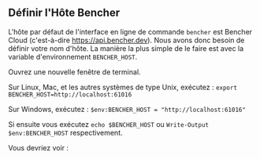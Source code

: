 
## Définir l'Hôte Bencher

L'hôte par défaut de l'interface en ligne de commande `bencher` est Bencher Cloud (c'est-à-dire https://api.bencher.dev).
Nous avons donc besoin de définir votre nom d'hôte. La manière la plus simple de le faire est avec la variable d'environnement `BENCHER_HOST`.

Ouvrez une nouvelle fenêtre de terminal.

Sur Linux, Mac, et les autres systèmes de type Unix, exécutez : `export BENCHER_HOST=http://localhost:61016`

Sur Windows, exécutez : `$env:BENCHER_HOST = "http://localhost:61016"`

Si ensuite vous exécutez `echo $BENCHER_HOST` ou `Write-Output $env:BENCHER_HOST` respectivement.

Vous devriez voir :

<DockerBencherHostOutput />